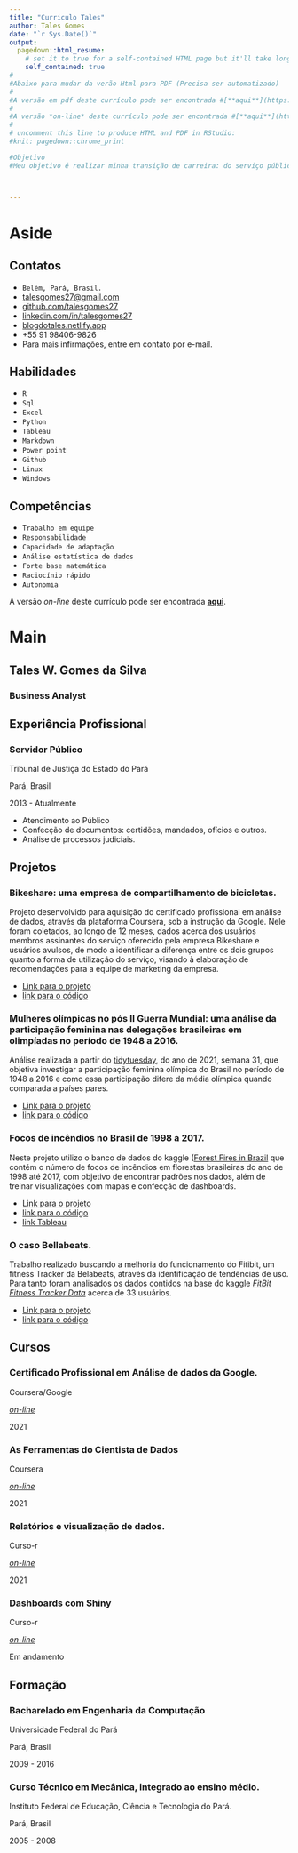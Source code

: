 ```yaml
---
title: "Curriculo Tales"
author: Tales Gomes
date: "`r Sys.Date()`"
output:
  pagedown::html_resume:
    # set it to true for a self-contained HTML page but it'll take longer to render
    self_contained: true
#
#Abaixo para mudar da verão Html para PDF (Precisa ser automatizado)
#
#A versão em pdf deste currículo pode ser encontrada #[**aqui**](https://github.com/rstudio/pagedown).
#
#A versão *on-line* deste currículo pode ser encontrada #[**aqui**](https://github.com/rstudio/pagedown).
#
# uncomment this line to produce HTML and PDF in RStudio:
#knit: pagedown::chrome_print

#Objetivo
#Meu objetivo é realizar minha transição de carreira: do serviço público para a análise de dados. Na XP, como  *business analyst*, vislumbro a possibilidade de trabalhar em um ambiente em que haja valorização do pensamento analítico, do uso da lógica e da matemática, do trabalho em equipe, da definição de metas claras e coerentes com a visão, missão e valores da empresa, com os quais me identifico. Precisei passar os últimos anos trabalhando no serviço público, pois ainda na graduação o concurso surgiu como uma oportunidade de suporte financeiro. Contudo, após o término do curso de engenharia da computação, permaneci no cargo público, sem abrir mão de dar continuidade na minha qualificação voltada para a área de dados. Na atual posição profissional percebo que já explorei todas as vias de desenvolvimento, porém preciso de mais, de novos desafios. Como engenheiro da computação sempre fui fascinado por números e resolução de problemas e me candidato a presente vaga de *business analyst* com a expectativa de evoluir, progredir e agregar.



---
```


# Aside

## Contatos {#contact}

-   <i class="fas fa-map-marker-alt"></i> `Belém, Pará, Brasil.`
-   <i class="fa fa-envelope"></i> [talesgomes27@gmail.com](mailto:talesgomes27@gmail.com){.email}
-   <i class="fa fa-github"></i> [github.com/talesgomes27](https://github.com/talesgomes27)
-   <i class="fa fa-linkedin"></i> [linkedin.com/in/talesgomes27](https://www.linkedin.com/in/talesgomes27/)
-   <i class="fas fa-globe"></i> [blogdotales.netlify.app](https://blogdotales.netlify.app/)
-   <i class="fa fa-phone"></i> +55 91 98406-9826
-   Para mais infirmações, entre em contato por e-mail.


## Habilidades {#skills}

 
-   <i class="fab fa-r-project"></i> `R`
-   <i class="fas fa-database"></i> `Sql`
-   <i class="fas fa-table"></i> `Excel`
-   <i class="fab fa-python"></i> `Python`
-   <i class="fas fa-chart-line"></i> `Tableau`
-   <i class="fab fa-markdown"></i> `Markdown`
-   <i class="far fa-file-powerpoint"></i> `Power point`
-   <i class="fab fa-github"></i> `Github`
-   <i class="fab fa-linux"></i> `Linux`
-   <i class="fab fa-windows"></i> `Windows`

## Competências    {#skills}

-   <i class="fas fa-users"></i> `Trabalho em equipe`
-   <i class="fas fa-handshake"></i> `Responsabilidade`
-   <i class="far fa-compass"></i> `Capacidade de adaptação`
-   <i class="fas fa-chart-bar"></i> `Análise estatística de dados`
-   <i class="fas fa-calculator"></i> `Forte base matemática`
-   <i class="fas fa-user-cog"></i> `Raciocínio rápido`
-   <i class="fas fa-user-check"></i> `Autonomia`


A versão *on-line* deste currículo pode ser encontrada [**aqui**](https://talesgomes27.github.io/curriculo/).

# Main

## Tales W. Gomes da Silva {#title}

### Business Analyst


## Experiência Profissional {data-icon="suitcase"}

### Servidor Público

Tribunal de Justiça do Estado do Pará

Pará, Brasil

2013 - Atualmente

::: {.concise}
-   Atendimento ao Público
-   Confecção de documentos: certidões, mandados, ofícios e outros.
-   Análise de processos judiciais.
:::


## Projetos {data-icon="chart-bar"}

### Bikeshare: uma empresa de compartilhamento de bicicletas.


Projeto desenvolvido para aquisição do certificado profissional em análise de dados, através da plataforma Coursera, sob a instrução da Google. Nele foram coletados, ao longo de 12 meses, dados acerca dos usuários membros assinantes do serviço oferecido pela empresa Bikeshare e usuários avulsos, de modo a identificar a diferença entre os dois grupos quanto a forma de utilização do serviço, visando à elaboração de recomendações para a equipe de marketing da empresa. 

::: {.concise}
-   [Link para o projeto](https://talesgomes27.github.io/DAC8-Case-Study-1/)
-   [link para o código](https://github.com/talesgomes27/DAC8-Case-Study-1)
:::

 
### Mulheres olímpicas no pós II Guerra Mundial: uma análise da participação feminina nas delegações brasileiras em olimpíadas no período de 1948 a 2016.


Análise realizada a partir do [tidytuesday](https://github.com/rfordatascience/tidytuesday), do ano de 2021, semana 31, que objetiva investigar a participação feminina olímpica do Brasil no período de 1948 a 2016 e como essa participação difere da média olímpica quando comparada a países pares.


::: {.concise}
-   [Link para o projeto](https://talesgomes27.github.io/tidytuesday/tidytuesday/2021-31/tidytuesday_2021-31.html)
-   [link para o código](https://github.com/talesgomes27/tidytuesday/tree/main/tidytuesday/2021-31)
:::

### Focos de incêndios no Brasil de 1998 a 2017.

Neste projeto utilizo o banco de dados do kaggle ([Forest Fires in Brazil](https://www.kaggle.com/gustavomodelli/forest-fires-in-brazil) que contém o número de focos de incêndios em florestas brasileiras do ano de 1998 até 2017, com objetivo de encontrar padrões nos dados, além de treinar visualizações com mapas e confecção de dashboards.



::: {.concise}
-   [Link para o projeto](https://talesgomes27.github.io/kaggle/kaggle/forest-fires-in-brazil/Forest_fires_in_Brazil.html)
-   [link para o código](https://github.com/talesgomes27/kaggle/tree/main/kaggle/forest-fires-in-brazil)
-   [link Tableau](https://public.tableau.com/app/profile/tales.gomes/viz/FocosdeincndiosnoBrasil1998a2017/FocosdeincndionoBrasil)
:::

### O caso Bellabeats.


Trabalho realizado buscando a melhoria do funcionamento do Fitibit, um fitness Tracker da Belabeats, através da identificação de tendências de uso. Para tanto foram analisados os dados contidos na base do kaggle [*FitBit Fitness Tracker Data*](https://www.kaggle.com/arashnic/fitbit) acerca de 33 usuários.


::: {.concise}
-   [Link para o projeto](https://blogdotales.netlify.app/post/2021-09-10-bellabeat/)
-   [link para o código](https://github.com/talesgomes27/blog/tree/main/content/blog/2021-09-10-bellabeat)
:::

## Cursos {data-icon="laptop"}

### Certificado Profissional em Análise de dados da Google.

Coursera/Google

[*on-line*](https://coursera.org/share/b8f00a8635126ef11eed8b4564c64cde)

2021



### As Ferramentas do Cientista de Dados

Coursera

[*on-line*](https://coursera.org/share/68bbd792642e5ab8fb9fecaff748c250)

2021


### Relatórios e visualização de dados.

Curso-r

[*on-line*](https://curso-r.com/cursos/visualizacao/)

2021

### Dashboards com Shiny

Curso-r

[*on-line*](https://curso-r.com/cursos/dashboards/)

Em andamento



## Formação {data-icon="graduation-cap" data-concise="true"}

### Bacharelado em Engenharia da Computação

Universidade Federal do Pará

Pará, Brasil

2009 - 2016


### Curso Técnico em Mecânica, integrado ao ensino médio.

Instituto Federal de Educação, Ciência e Tecnologia do Pará.

Pará, Brasil

2005 - 2008









